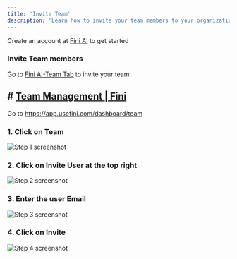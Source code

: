 ```yaml
---
title: 'Invite Team'
description: 'Learn how to invite your team members to your organization account'
---
```


<Tip>Create an account at [Fini AI](https://app.usefini.com) to get started</Tip>


### Invite Team members

<Note>Go to [Fini AI-Team Tab](https://app.usefini.com/dashboard/team) to invite your team</Note>


## # [Team Management | Fini](https://demo.usefini.com/dashboard/team)
Go to https://app.usefini.com/dashboard/team


### 1. Click on Team
![Step 1 screenshot](https://images.tango.us/workflows/69c39c8f-4fd0-4dcd-b6f6-f9eee9d694b3/steps/3a8383ee-0604-4754-922e-e9c68b2df640/d6036a6a-6379-4fc1-b9bd-a7dff59a553a.png?crop=focalpoint&fit=crop&fp-x=0.1119&fp-y=0.4254&fp-z=1.9907&w=1200&mark-x=26&mark-y=353&m64=aHR0cHM6Ly9pbWFnZXMudGFuZ28udXMvc3RhdGljL2JsYW5rLnBuZz9tYXNrPWNvcm5lcnMmYm9yZGVyPTYlMkNGRjc0NDImdz00ODMmaD0xMDAmZml0PWNyb3AmY29ybmVyLXJhZGl1cz0xMA%3D%3D)

### 2. Click on Invite User at the top right
![Step 2 screenshot](https://images.tango.us/workflows/69c39c8f-4fd0-4dcd-b6f6-f9eee9d694b3/steps/f01425e9-a761-4411-b1b9-4765de7810c3/e507e227-8a21-4133-8ab5-64bc05292390.png?crop=focalpoint&fit=crop&fp-x=0.9487&fp-y=0.0627&fp-z=2.8810&w=1200&mark-x=882&mark-y=91&m64=aHR0cHM6Ly9pbWFnZXMudGFuZ28udXMvc3RhdGljL2JsYW5rLnBuZz9tYXNrPWNvcm5lcnMmYm9yZGVyPTYlMkNGRjc0NDImdz0yODEmaD0xMDkmZml0PWNyb3AmY29ybmVyLXJhZGl1cz0xMA%3D%3D)

### 3. Enter the user Email
![Step 3 screenshot](https://images.tango.us/workflows/69c39c8f-4fd0-4dcd-b6f6-f9eee9d694b3/steps/5fc34870-7396-43d3-8fdf-251cf334a09b/25105800-7134-49c7-9656-58d67dee6e3f.png?crop=focalpoint&fit=crop&fp-x=0.4998&fp-y=0.4779&fp-z=1.3607&w=1200&mark-x=217&mark-y=371&m64=aHR0cHM6Ly9pbWFnZXMudGFuZ28udXMvc3RhdGljL2JsYW5rLnBuZz9tYXNrPWNvcm5lcnMmYm9yZGVyPTYlMkNGRjc0NDImdz03NjYmaD02NCZmaXQ9Y3JvcCZjb3JuZXItcmFkaXVzPTEw)

### 4. Click on Invite
![Step 4 screenshot](https://images.tango.us/workflows/69c39c8f-4fd0-4dcd-b6f6-f9eee9d694b3/steps/1e3fa3ab-e581-4d8b-8853-600d51229b68/5c469703-ecce-4dc2-99fa-d9c065e6609a.png?crop=focalpoint&fit=crop&fp-x=0.7070&fp-y=0.6877&fp-z=2.9550&w=1200&mark-x=503&mark-y=341&m64=aHR0cHM6Ly9pbWFnZXMudGFuZ28udXMvc3RhdGljL2JsYW5rLnBuZz9tYXNrPWNvcm5lcnMmYm9yZGVyPTYlMkNGRjc0NDImdz0xOTUmaD0xMjQmZml0PWNyb3AmY29ybmVyLXJhZGl1cz0xMA%3D%3D)

<br/>
